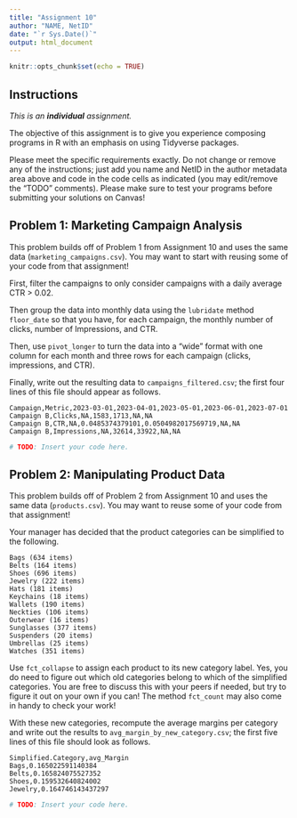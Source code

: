 ```yaml
---
title: "Assignment 10"
author: "NAME, NetID"
date: "`r Sys.Date()`"
output: html_document
---
```


```r
knitr::opts_chunk$set(echo = TRUE)
```

## Instructions

*This is an **individual** assignment.*

The objective of this assignment is to give you experience composing programs in R with an emphasis on using Tidyverse packages.

Please meet the specific requirements exactly. Do not change or remove any of the instructions; just add you name and NetID in the author metadata area above and code in the code cells as indicated (you may edit/remove the "TODO" comments).  Please make sure to test your programs before submitting your solutions on Canvas!

## Problem 1: Marketing Campaign Analysis

This problem builds off of Problem 1 from Assignment 10 and uses the same data (`marketing_campaigns.csv`).  You may want to start with reusing some of your code from that assignment!

First, filter the campaigns to only consider campaigns with a daily average CTR > 0.02.

Then group the data into monthly data using the `lubridate` method `floor_date` so that you have, for each campaign, the monthly number of clicks, number of Impressions, and CTR.

Then, use `pivot_longer` to turn the data into a "wide" format with one column for each month and three rows for each campaign (clicks, impressions, and CTR).

Finally, write out the resulting data to `campaigns_filtered.csv`; the first four lines of this file should appear as follows.

```
Campaign,Metric,2023-03-01,2023-04-01,2023-05-01,2023-06-01,2023-07-01          
Campaign B,Clicks,NA,1583,1713,NA,NA                                            
Campaign B,CTR,NA,0.0485374379101,0.0504982017569719,NA,NA                      
Campaign B,Impressions,NA,32614,33922,NA,NA
```

```r
# TODO: Insert your code here.
```


## Problem 2: Manipulating Product Data

This problem builds off of Problem 2 from Assignment 10 and uses the same data (`products.csv`).  You may want to reuse some of your code from that assignment!

Your manager has decided that the product categories can be simplified to the following.

```
Bags (634 items)	
Belts (164 items)	
Shoes (696 items)
Jewelry (222 items)
Hats (181 items)
Keychains (18 items)	
Wallets (190 items)
Neckties (106 items)
Outerwear (16 items)
Sunglasses (377 items)
Suspenders (20 items)
Umbrellas (25 items)
Watches (351 items)
```

Use `fct_collapse` to assign each product to its new category label. Yes, you do need to figure out which old categories belong to which of the simplified categories.  You are free to discuss this with your peers if needed, but try to figure it out on your own if you can!  The method `fct_count` may also come in handy to check your work!

With these new categories, recompute the average margins per category and write out the results to `avg_margin_by_new_category.csv`; the first five lines of this file should look as follows.

```
Simplified.Category,avg_Margin
Bags,0.165022591140384
Belts,0.165824075527352
Shoes,0.159532640824002
Jewelry,0.164746143437297
```

```r
# TODO: Insert your code here.
```
